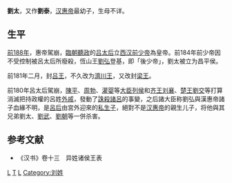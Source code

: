 '''劉太'''{{BD|前2世纪|?|前180年||catIdx=L}}，又作'''劉泰'''，[[汉惠帝|汉惠帝]]最幼子，生母不详。

== 生平 ==
[[前188年|前188年]]，惠帝駕崩，[[臨朝聽政|臨朝聽政]]的[[吕太后|吕太后]]立[[西汉前少帝|西汉前少帝]]為皇帝。前184年前少帝因不受控制被呂太后所廢殺，恆山王[[劉弘|劉弘]]登基，即「後少帝」，劉太被立为昌平侯。

前181年二月，封[[吕王|吕王]]，不久改为[[濟川王|濟川王]]，又改封[[梁王|梁王]]。

前180年呂太后駕崩，[[陈平_(汉朝)|陳平]]、[[周勃|周勃]]、[[灌婴|灌婴]]等[[大臣|大臣]][[列侯|列侯]]和[[齐王|齐王]][[刘襄_(齐王)|刘襄]]、[[楚王|楚王]][[劉交|劉交]]等打算消滅把持政權的呂姓[[外戚|外戚]]，發動了[[誅殺諸呂|誅殺諸呂]]的事變，之后諸大臣称劉弘與漢惠帝諸子血緣不明，是[[呂后|呂后]]由宮外迎來的[[私生子|私生子]]，絕對不是[[汉惠帝|汉惠帝]]的親生儿子，将他與其兄弟劉太、[[刘武_(淮阳王)|劉武]]、[[劉朝|劉朝]]等一併杀害。

==参考文献==
*《汉书》卷十三　异姓诸侯王表

{{汉初异姓王}}
[[Category:汉惠帝皇子|L]]
[[Category:西汉诸侯王|T]]
[[Category:西汉被杀害人物|L]]
[[Category:刘姓|Category:刘姓]]